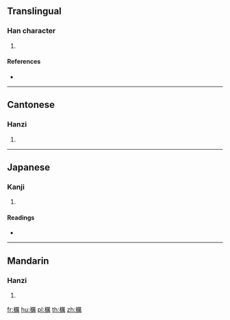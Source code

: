 {{character info/new}}
==Translingual==

===Han character===
{{Han char|rn=75|rad=木|as=15|sn=19|four=|canj=DMTB|ids=⿰木厲}}

# {{defn|Han|sort=木15}}

====References====
* {{Han ref|kx=0560.070|dkj=15800|hdz=21313.030|uh=6AD4|ud=27348}}

----

==Cantonese==

===Hanzi===
{{yue-hanzi|jyut=[[lai6]]|y=lai6}}

# {{defn|lang=yue|sort=木15}}

----

==Japanese==

===Kanji===
{{ja-kanji|grade=|rs=木15}}

# {{defn|lang=ja|sort=木15}}

====Readings====
* {{ja-readings|on=[[れい]] (rei)|kun=}}

----

==Mandarin==

===Hanzi===
{{cmn-hanzi|pin=[[lì]] ([[li4]])|wg=li<sup>4</sup>}}

# {{defn|lang=cmn|sort=木15}}

[[fr:櫔]]
[[hu:櫔]]
[[pl:櫔]]
[[th:櫔]]
[[zh:櫔]]